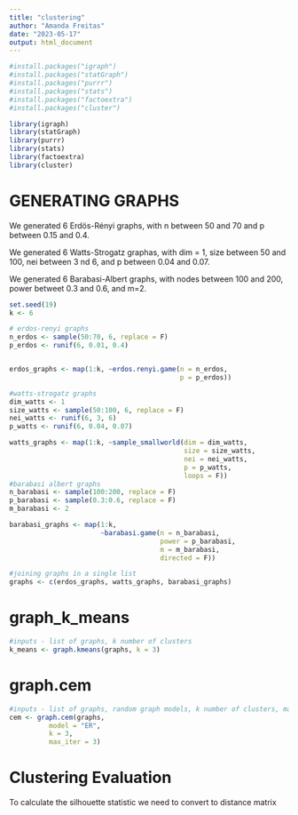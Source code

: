 ```yaml
---
title: "clustering"
author: "Amanda Freitas"
date: "2023-05-17"
output: html_document
---
```


```r
#install.packages("igraph")
#install.packages("statGraph")
#install.packages("purrr")
#install.packages("stats")
#install.packages("factoextra")
#install.packages("cluster")
```

```r
library(igraph)
library(statGraph)
library(purrr)
library(stats)
library(factoextra)
library(cluster)
```

# GENERATING GRAPHS

We generated 6 Erdös-Rényi graphs, with n between 50 and 70 and p between 0.15 and 0.4.

We generated 6 Watts-Strogatz graphas, with dim = 1, size between 50 and 100, nei between 3 nd 6, and p between 0.04 and 0.07.

We generated 6 Barabasi-Albert graphs, with nodes between 100 and 200, power betweet 0.3 and 0.6, and m=2.

```r
set.seed(19)
k <- 6

# erdos-renyi graphs
n_erdos <- sample(50:70, 6, replace = F)
p_erdos <- runif(6, 0.01, 0.4)


erdos_graphs <- map(1:k, ~erdos.renyi.game(n = n_erdos,
                                           p = p_erdos))

#watts-strogatz graphs
dim_watts <- 1
size_watts <- sample(50:100, 6, replace = F)
nei_watts <- runif(6, 3, 6)
p_watts <- runif(6, 0.04, 0.07)

watts_graphs <- map(1:k, ~sample_smallworld(dim = dim_watts,
                                            size = size_watts,
                                            nei = nei_watts,
                                            p = p_watts,
                                            loops = F))
#barabasi albert graphs
n_barabasi <- sample(100:200, replace = F)
p_barabasi <- sample(0.3:0.6, replace = F)
m_barabasi <- 2

barabasi_graphs <- map(1:k, 
                       ~barabasi.game(n = n_barabasi,
                                      power = p_barabasi,
                                      m = m_barabasi,
                                      directed = F))

#joining graphs in a single list
graphs <- c(erdos_graphs, watts_graphs, barabasi_graphs)
```


# graph_k_means

```r
#inputs - list of graphs, k number of clusters
k_means <- graph.kmeans(graphs, k = 3)
```

# graph.cem

```r
#inputs - list of graphs, random graph models, k number of clusters, maximum number of expectation-maximization steps to execute
cem <- graph.cem(graphs,
          model = "ER",
          k = 3,
          max_iter = 3)
```

# Clustering Evaluation

To calculate the silhouette statistic we need to convert to distance matrix
